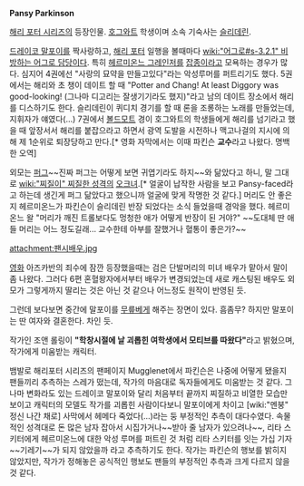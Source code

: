 '''Pansy Parkinson'''

[[해리 포터 시리즈]]의 등장인물.
[[호그와트]] 학생이며 소속 기숙사는 [[슬리데린]].

[[드레이코 말포이]]를 짝사랑하고, [[해리 포터]] 일행을 볼때마다 [[wiki:"어그로#s-3.2.1" 비방하는 어그로 담당이다]]. 특히 [[헤르미온느 그레인저]]를 [[잡종]]이라고 모욕하는 경우가 많다. 심지어 4권에선 "사랑의 묘약을 만들고있다"라는 악성루머를 퍼트리기도 했다. 5권에서는 해리와 초 챙이 데이트 할 때 "Potter and Chang! At least Diggory was good-looking! (그나마 디고리는 잘생기기라도 했지)"라고 남의 데이트 장소에서 해리를 디스하기도 한다. 슬리데린이 퀴디치 경기를 할 때 론을 조롱하는 노래를 만들었는데, 지휘자가 얘였다(...)
7권에서 [[볼드모트]] 경이 호그와트의 학생들에게 해리를 넘기라고 했을 때 앞장서서 해리를 붙잡으라고 하면서 광역 도발을 시전하나 맥고나걸의 지시에 의해 제 1순위로 퇴장당하고 만다.[* 영화 자막에서는 이때 파킨슨 '''교수'''라고 나왔다. 명백한 오역]

외모는 [[퍼그]]~~진짜 퍼그는 어떻게 보면 귀엽기라도 하지~~와 닮았다고 하니, 말 그대로 [[wiki:"찌질이" 찌질한 성격]]의 [[오크녀]].[* 얼굴이 납작한 사람을 보고 Pansy-faced라고 하는데 생긴게 퍼그 닮았다고 했으니까 얼굴에 맞게 작명한 것 같다.] 머리도 안 좋은지 헤르미온느가 파킨슨이 슬리데린 반장 되었다는 소식 들었을때 경악을 했다. 헤르미온느 왈 "머리가 깨진 트롤보다도 멍청한 애가 어떻게 반장이 된 거야?" ~~도대체 딴 애들 머리는 어느 정도길래... 교수한테 아부를 잘했거나 혈통이 좋은가?~~

attachment:팬시배우.jpg

[[영화]] 아즈카반의 죄수에 잠깐 등장했을때는 검은 단발머리의 미녀 배우가 맡아서 말이 좀 나왔다. 그러다 6편 혼혈왕자에서부터 배우가 변경되었는데 새로 캐스팅된 배우도 외모가 그렇게까지 딸리는 것은 아닌 것 같으나 어느정도 원작이 반영된 듯.

그런데 보다보면 중간에 말포이를 [[무릎베게]] 해주는 장면이 있다. 흠좀무? 하지만 말포이는 딴 여자와 결혼한다. 차인 듯.

작가인 조앤 롤링이 '''"학창시절에 날 괴롭힌 여학생에서 모티브를 따왔다"'''라고 밝혔으며, 작가에게 미움받는 캐릭터.

뱀발로 해리포터 시리즈의 팬페이지 Mugglenet에서 파킨슨은 나중에 어떻게 됐을지 팬들끼리 추측하는 스레가 떴는데, 작가의 마음대로 독자들에게도 미움받는 것 같다. 그나마 변화라도 있는 드레이코 말포이와 달리 처음부터 끝까지 찌질하고 비열한 모습만 보이고 캐릭터의 모델도 작가를 괴롭힌 사람이다보니 말포이에게 차이고 [wiki:"멘붕" 정신 나간 채로] 사막에서 헤메다 죽었다(...)라는 둥 부정적인 추측이 대다수였다. 속물적인 성격대로 돈 많은 남자 잡아서 시집가거나~~받아 줄 남자가 있으려나~~, 리타 스키터에게 헤르미온느에 대한 악성 루머를 퍼트린 것 처럼 리타 스키터를 잇는 가십 기자~~기레기~~가 되지 않았을까 라고 추측하기도 한다. 작가는 파킨슨의 행보를 밝히지 않았지만, 작가가 정해놓은 공식적인 행보도 팬들의 부정적인 추측과 크게 다르지 않을 것 같다.
